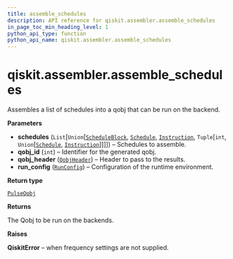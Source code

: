 ```yaml
---
title: assemble_schedules
description: API reference for qiskit.assembler.assemble_schedules
in_page_toc_min_heading_level: 1
python_api_type: function
python_api_name: qiskit.assembler.assemble_schedules
---
```


# qiskit.assembler.assemble\_schedules

<Function id="qiskit.assembler.assemble_schedules" github="https://github.com/qiskit/qiskit/tree/stable/0.21/qiskit/assembler/assemble_schedules.py" signature="assemble_schedules(schedules, qobj_id, qobj_header, run_config)">
  Assembles a list of schedules into a qobj that can be run on the backend.

  **Parameters**

  *   **schedules** (`List`\[`Union`\[[`ScheduleBlock`](qiskit.pulse.ScheduleBlock "qiskit.pulse.schedule.ScheduleBlock"), [`Schedule`](qiskit.pulse.Schedule "qiskit.pulse.schedule.Schedule"), [`Instruction`](pulse#qiskit.pulse.instructions.Instruction "qiskit.pulse.instructions.instruction.Instruction"), `Tuple`\[`int`, `Union`\[[`Schedule`](qiskit.pulse.Schedule "qiskit.pulse.schedule.Schedule"), [`Instruction`](pulse#qiskit.pulse.instructions.Instruction "qiskit.pulse.instructions.instruction.Instruction")]]]]) – Schedules to assemble.
  *   **qobj\_id** (`int`) – Identifier for the generated qobj.
  *   **qobj\_header** ([`QobjHeader`](qiskit.qobj.QobjHeader "qiskit.qobj.common.QobjHeader")) – Header to pass to the results.
  *   **run\_config** ([`RunConfig`](qiskit.assembler.RunConfig "qiskit.assembler.run_config.RunConfig")) – Configuration of the runtime environment.

  **Return type**

  [`PulseQobj`](qiskit.qobj.PulseQobj "qiskit.qobj.pulse_qobj.PulseQobj")

  **Returns**

  The Qobj to be run on the backends.

  **Raises**

  **QiskitError** – when frequency settings are not supplied.
</Function>

